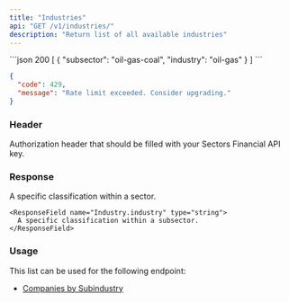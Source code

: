 ```yaml
---
title: "Industries"
api: "GET /v1/industries/"
description: "Return list of all available industries"
---
```


<ResponseExample>
```json 200
[
  {
    "subsector": "oil-gas-coal",
    "industry": "oil-gas"
  }
]
```

```json 429
{
  "code": 429,
  "message": "Rate limit exceeded. Consider upgrading."
}
```

</ResponseExample>

### Header

<ParamField header="Authorization" type="string" required>
  Authorization header that should be filled with your Sectors Financial API
  key.
</ParamField>

### Response

<ResponseField name="payload" type="Industry[]">
  <Expandable title="properties">
    <ResponseField name="Industry.subsector" type="string">
      A specific classification within a sector.
    </ResponseField>

    <ResponseField name="Industry.industry" type="string">
      A specific classification within a subsector.
    </ResponseField>

  </Expandable>
</ResponseField>

### Usage

This list can be used for the following endpoint:

- [Companies by Subindustry](./companies-subindustry)
